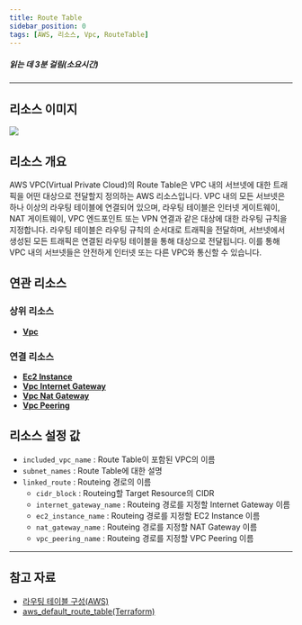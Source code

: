 ```yaml
---
title: Route Table
sidebar_position: 0
tags: [AWS, 리소스, Vpc, RouteTable]
---
```





##### 읽는 데 3분 걸림(소요시간)

---

## 리소스 이미지

<img src={icon} />

## 리소스 개요

AWS VPC(Virtual Private Cloud)의 Route Table은 VPC 내의 서브넷에 대한 트래픽을 어떤 대상으로 전달할지 정의하는 AWS 리소스입니다. VPC 내의 모든 서브넷은 하나 이상의 라우팅 테이블에 연결되어 있으며, 라우팅 테이블은 인터넷 게이트웨이, NAT 게이트웨이, VPC 엔드포인트 또는 VPN 연결과 같은 대상에 대한 라우팅 규칙을 지정합니다. 라우팅 테이블은 라우팅 규칙의 순서대로 트래픽을 전달하며, 서브넷에서 생성된 모든 트래픽은 연결된 라우팅 테이블을 통해 대상으로 전달됩니다. 이를 통해 VPC 내의 서브넷들은 안전하게 인터넷 또는 다른 VPC와 통신할 수 있습니다.

## 연관 리소스

### 상위 리소스

-   [**Vpc**](https://docs.cstudio.app/docs/resource/aws/Vpc/)

### 연결 리소스

-   [**Ec2 Instance**](https://docs.cstudio.app/docs/resource/aws/Ec2/Instance)
-   [**Vpc Internet Gateway**](https://docs.cstudio.app/docs/resource/aws/Vpc/InternetGateway)
-   [**Vpc Nat Gateway**](https://docs.cstudio.app/docs/resource/aws/Vpc/NatGateway)
-   [**Vpc Peering**](https://docs.cstudio.app/docs/resource/aws/Vpc/VpcPeering)

## 리소스 설정 값

-   `included_vpc_name` : Route Table이 포함된 VPC의 이름
-   `subnet_names` : Route Table에 대한 설명
-   `linked_route` : Routeing 경로의 이름
    -   `cidr_block` : Routeing할 Target Resource의 CIDR
    -   `internet_gateway_name` : Routeing 경로를 지정할 Internet Gateway 이름
    -   `ec2_instance_name` : Routeing 경로를 지정할 EC2 Instance 이름
    -   `nat_gateway_name` : Routeing 경로를 지정할 NAT Gateway 이름
    -   `vpc_peering_name` : Routeing 경로를 지정할 VPC Peering 이름

---

## 참고 자료

-   [라우팅 테이블 구성(AWS)](https://docs.aws.amazon.com/ko_kr/vpc/latest/userguide/VPC_Route_Tables.html)
-   [aws_default_route_table(Terraform)](https://registry.terraform.io/providers/hashicorp/aws/latest/docs/resources/default_route_table)
